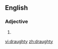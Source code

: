 ==English==

===Adjective===
{{en-adj|draughtier|draughtiest}}

# {{alternative spelling of|drafty}}

[[vi:draughty]]
[[zh:draughty]]